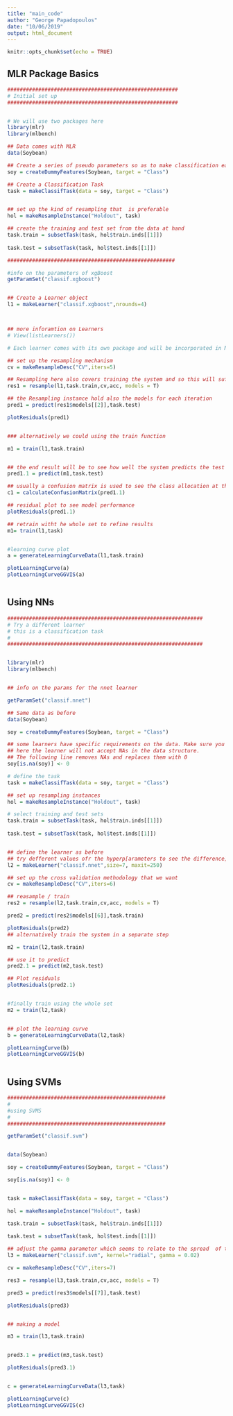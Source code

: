 ```yaml
---
title: "main_code"
author: "George Papadopoulos"
date: "10/06/2019"
output: html_document
---
```


```r
knitr::opts_chunk$set(echo = TRUE)
```

## MLR Package Basics

```r

#######################################################
# Initial set up
#######################################################


# We will use two packages here
library(mlr)
library(mlbench)

## Data comes with MLR
data(Soybean)

## Create a series of pseudo parameters so as to make classification easier to handle
soy = createDummyFeatures(Soybean, target = "Class")

## Create a Classification Task
task = makeClassifTask(data = soy, target = "Class")


## set up the kind of resampling that  is preferable
hol = makeResampleInstance("Holdout", task)

## create the training and test set from the data at hand
task.train = subsetTask(task, hol$train.inds[[1]]) 
  
task.test = subsetTask(task, hol$test.inds[[1]])

######################################################

#info on the parameters of xgBoost
getParamSet("classif.xgboost")


## Create a Learner object
l1 = makeLearner("classif.xgboost",nrounds=4)



## more inforamtion on Learners
# View(listLearners())

# Each learner comes with its own package and will be incorporated in MLR

## set up the resampling mechanism
cv = makeResampleDesc("CV",iters=5)

## Resampling here also covers training the system and so this will suffice to train the system 
res1 = resample(l1,task.train,cv,acc, models = T)

## the Resampling instance hold also the models for each iteration
pred1 = predict(res1$models[[2]],task.test) 

plotResiduals(pred1)


### alternatively we could using the train function

m1 = train(l1,task.train)


## the end result will be to see how well the system predicts the test data
pred1.1 = predict(m1,task.test)

## usually a confusion matrix is used to see the class allocation at the end of the prediction
c1 = calculateConfusionMatrix(pred1.1)

## residual plot to see model performance
plotResiduals(pred1.1)

## retrain witht he whole set to refine results 
m1= train(l1,task)


#learning curve plot
a = generateLearningCurveData(l1,task.train)

plotLearningCurve(a)
plotLearningCurveGGVIS(a)



```





## Using NNs

```r

###############################################################
# Try a different learner
# this is a classification task
#
###############################################################


library(mlr)
library(mlbench)


## info on the params for the nnet learner

getParamSet("classif.nnet")

## Same data as before
data(Soybean)

soy = createDummyFeatures(Soybean, target = "Class")

## some learners have specific requirements on the data. Make sure you chek these out
## here the learner will not accept NAs in the data structure.
## The following line removes NAs and replaces them with 0
soy[is.na(soy)] <- 0

# define the task
task = makeClassifTask(data = soy, target = "Class")

## set up resampling instances
hol = makeResampleInstance("Holdout", task)

# select training and test sets
task.train = subsetTask(task, hol$train.inds[[1]]) 
  
task.test = subsetTask(task, hol$test.inds[[1]])


## define the learner as before
## try defferent values ofr the hyperp[arameters to see the difference]
l2 = makeLearner("classif.nnet",size=7, maxit=250)

## set up the cross validation methodology that we want
cv = makeResampleDesc("CV",iters=6)

## reasample / train
res2 = resample(l2,task.train,cv,acc, models = T)

pred2 = predict(res2$models[[6]],task.train)

plotResiduals(pred2)
## alternatively train the system in a separate step

m2 = train(l2,task.train)

## use it to predict
pred2.1 = predict(m2,task.test)

## Plot residuals
plotResiduals(pred2.1)


#finally train using the whole set
m2 = train(l2,task)


## plot the learning curve
b = generateLearningCurveData(l2,task)

plotLearningCurve(b)
plotLearningCurveGGVIS(b)



```

## Using SVMs

```r





###################################################
#
#using SVMS
#
###################################################

getParamSet("classif.svm")


data(Soybean)

soy = createDummyFeatures(Soybean, target = "Class")

soy[is.na(soy)] <- 0


task = makeClassifTask(data = soy, target = "Class")

hol = makeResampleInstance("Holdout", task)

task.train = subsetTask(task, hol$train.inds[[1]]) 
  
task.test = subsetTask(task, hol$test.inds[[1]])

## adjust the gamma parameter which seems to relate to the spread  of the radial base functions 
l3 = makeLearner("classif.svm", kernel="radial", gamma = 0.02)

cv = makeResampleDesc("CV",iters=7)

res3 = resample(l3,task.train,cv,acc, models = T)

pred3 = predict(res3$models[[7]],task.test)

plotResiduals(pred3)


## making a model

m3 = train(l3,task.train)


pred3.1 = predict(m3,task.test)

plotResiduals(pred3.1)


c = generateLearningCurveData(l3,task)

plotLearningCurve(c)
plotLearningCurveGGVIS(c)





```




